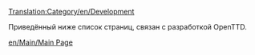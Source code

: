 [[Translation:Category/en/Development]]

Приведённый ниже список страниц, связан с разработкой OpenTTD.

{{ru/Основная статья}}

[[en/Main/Main Page]]